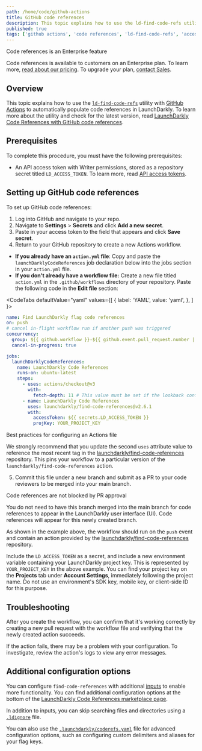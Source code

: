 ```yaml
---
path: /home/code/github-actions
title: GitHub code references
description: This topic explains how to use the ld-find-code-refs utility with GitHub code references to automatically populate code references in LaunchDarkly.
published: true
tags: ['github actions', 'code references', 'ld-find-code-refs', 'access token', 'enterprise']
---
```


<Callout intent="primary">
<CalloutTitle>Code references is an Enterprise feature</CalloutTitle>
<CalloutDescription>

Code references is available to customers on an Enterprise plan. To learn more, [read about our pricing](https://launchdarkly.com/pricing/). To upgrade your plan, [contact Sales](https://launchdarkly.com/contact-sales/).

</CalloutDescription>
</Callout>

## Overview

This topic explains how to use the [`ld-find-code-refs`](https://github.com/launchdarkly/ld-find-code-refs/) utility with [GitHub Actions](https://github.com/features/actions) to automatically populate code references in LaunchDarkly. To learn more about the utility and check for the latest version, read [LaunchDarkly Code References with GitHub code references](https://github.com/marketplace/actions/launchdarkly-code-references).

## Prerequisites

To complete this procedure, you must have the following prerequisites:

- An API access token with Writer permissions, stored as a repository secret titled `LD_ACCESS_TOKEN`. To learn more, read [API access tokens](/home/account-security/api-access-tokens).

## Setting up GitHub code references

To set up GitHub code references:

1. Log into GitHub and navigate to your repo.
2. Navigate to **Settings** > **Secrets** and click **Add a new secret**.
3. Paste in your access token to the field that appears and click **Save secret**.
4. Return to your GitHub repository to create a new Actions workflow.

- **If you already have an `action.yml` file**: Copy and paste the `launchDarklyCodeReferences` job declaration below into the jobs section in your `action.yml` file.
- **If you don't already have a workflow file:** Create a new file titled `action.yml` in the `.github/workflows` directory of your repository. Paste the following code in the **Edit file** section:

<CodeTabs
 defaultValue="yaml"
 values={[
   { label: 'YAML', value: 'yaml', },
 ]
}>
<CodeTabItem value="yaml">

```yaml
name: Find LaunchDarkly flag code references
on: push
# cancel in-flight workflow run if another push was triggered
concurrency:
  group: ${{ github.workflow }}-${{ github.event.pull_request.number || github.ref }}
  cancel-in-progress: true

jobs:
  launchDarklyCodeReferences:
    name: LaunchDarkly Code References
    runs-on: ubuntu-latest
    steps:
      - uses: actions/checkout@v3
        with:
          fetch-depth: 11 # This value must be set if the lookback configuration option is not disabled for find-code-references. Read more: https://github.com/launchdarkly/ld-find-code-refs#searching-for-unused-flags-extinctions
      - name: LaunchDarkly Code References
        uses: launchdarkly/find-code-references@v2.6.1
        with:
          accessToken: ${{ secrets.LD_ACCESS_TOKEN }}
          projKey: YOUR_PROJECT_KEY
```

</CodeTabItem>
</CodeTabs>

<Callout intent="info">
<CalloutTitle>Best practices for configuring an Actions file</CalloutTitle>
<CalloutDescription>

We strongly recommend that you update the second `uses` attribute value to reference the most recent tag in the [launchdarkly/find-code-references](https://github.com/launchdarkly/find-code-references) repository. This pins your workflow to a particular version of the `launchdarkly/find-code-references` action.

</CalloutDescription>
</Callout>

5. Commit this file under a new branch and submit as a PR to your code reviewers to be merged into your main branch.

<Callout intent="info">
<CalloutTitle>Code references are not blocked by PR approval</CalloutTitle>
<CalloutDescription>

You do not need to have this branch merged into the main branch for code references to appear in the LaunchDarkly user interface (UI). Code references will appear for this newly created branch.

</CalloutDescription>
</Callout>

As shown in the example above, the workflow should run on the `push` event and contain an action provided by the [launchdarkly/find-code-references](https://github.com/launchdarkly/find-code-references) repository.

Include the `LD_ACCESS_TOKEN` as a secret, and include a new environment variable containing your LaunchDarkly project key. This is represented by `YOUR_PROJECT_KEY` in the above example. You can find your project key on the **Projects** tab under **Account Settings**, immediately following the project name. Do not use an environment's SDK key, mobile key, or client-side ID for this purpose.

## Troubleshooting

After you create the workflow, you can confirm that it's working correctly by creating a new pull request with the workflow file and verifying that the newly created action succeeds.

If the action fails, there may be a problem with your configuration. To investigate, review the action's logs to view any error messages.

## Additional configuration options

You can configure `find-code-references` with additional [inputs](https://help.github.com/en/actions/reference/workflow-syntax-for-github-actions#jobsjob_idstepswith) to enable more functionality. You can find additional configuration options at the bottom of the [LaunchDarkly Code References marketplace page](https://github.com/marketplace/actions/launchdarkly-code-references#inputs).

In addition to inputs, you can skip searching files and directories using a [`.ldignore`](https://github.com/launchdarkly/ld-find-code-refs/blob/main/docs/CONFIGURATION.md#ignoring-files-and-directories) file.

You can also use the [`.launchdarkly/coderefs.yaml`](https://github.com/launchdarkly/ld-find-code-refs/blob/main/docs/CONFIGURATION.md#advanced-yaml-configuration) file for advanced configuration options, such as configuring custom delimiters and aliases for your flag keys.
